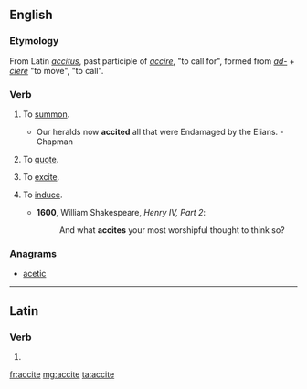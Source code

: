 ==English==

===Etymology===
From Latin ''[[accitus]]'', past participle of ''[[accire]]'', "to call for", formed from ''[[ad-]]'' + ''[[ciere]]'' "to move", "to call".

===Verb===
{{en-verb|accit|ing}}

# {{transitive|obsolete}} To [[summon]].
#* Our heralds now '''accited''' all that were Endamaged by the Elians. - Chapman
# {{transitive|obsolete}} To [[quote]].
# {{transitive|obsolete}} To [[excite]].
# {{transitive|obsolete}} To [[induce]].
#* '''1600''', William Shakespeare, ''Henry IV, Part 2'':
#*: And what '''accites''' your most worshipful thought to think so?

===Anagrams===
* [[acetic#English|acetic]]

----

==Latin==

===Verb===
{{la-verb-form|accīte}}

# {{conjugation of|accio|acciō|2|p|pres|act|imp|lang=la}}

[[fr:accite]]
[[mg:accite]]
[[ta:accite]]